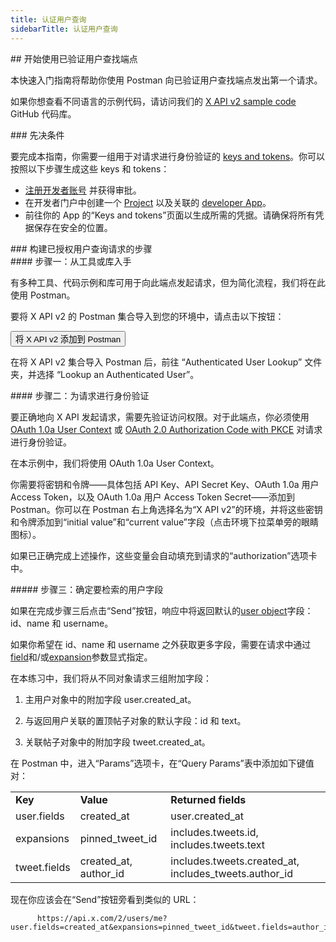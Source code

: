 ```yaml
---
title: 认证用户查询
sidebarTitle: 认证用户查询
---
```



<div id="getting-started-with-the-authenticated-user-lookup-endpoint">
  ## 开始使用已验证用户查找端点
</div>

本快速入门指南将帮助你使用 Postman 向已验证用户查找端点发出第一个请求。

如果你想查看不同语言的示例代码，请访问我们的 [X API v2 sample code](https://github.com/xdevplatform/Twitter-API-v2-sample-code) GitHub 代码库。

<Note>
  ### 先决条件

  要完成本指南，你需要一组用于对请求进行身份验证的 [keys and tokens](/zh/resources/fundamentals/authentication)。你可以按照以下步骤生成这些 keys 和 tokens：

  - [注册开发者账号](https://developer.x.com/en/apply-for-access) 并获得审批。
  - 在开发者门户中创建一个 [Project](/zh/resources/fundamentals/projects) 以及关联的 [developer App](/zh/resources/fundamentals/developer-apps)。
  - 前往你的 App 的“Keys and tokens”页面以生成所需的凭据。请确保将所有凭据保存在安全的位置。
</Note>

<div id="steps-to-build-an-authenticated-user-lookup-request">
  ### 构建已授权用户查询请求的步骤
</div>

<div id="step-one-start-with-a-tool-or-library">
  #### 步骤一：从工具或库入手
</div>

有多种工具、代码示例和库可用于向此端点发起请求，但为简化流程，我们将在此使用 Postman。

要将 X API v2 的 Postman 集合导入到您的环境中，请点击以下按钮：

<Button href="https://app.getpostman.com/run-collection/9956214-784efcda-ed4c-4491-a4c0-a26470a67400">
  将 X API v2 添加到 Postman
</Button>

在将 X API v2 集合导入 Postman 后，前往 “Authenticated User Lookup” 文件夹，并选择 “Lookup an Authenticated User”。

<div id="step-two-authenticate-your-request">
  #### 步骤二：为请求进行身份验证
</div>

要正确地向 X API 发起请求，需要先验证访问权限。对于此端点，你必须使用 [OAuth 1.0a User Context](/zh/resources/fundamentals/authentication) 或 [OAuth 2.0 Authorization Code with PKCE](zh/resources/fundamentals/authentication#oauth-2-0-authorization-code-flow-with-pkce-2) 对请求进行身份验证。

在本示例中，我们将使用 OAuth 1.0a User Context。

你需要将密钥和令牌——具体包括 API Key、API Secret Key、OAuth 1.0a 用户 Access Token，以及 OAuth 1.0a 用户 Access Token Secret——添加到 Postman。你可以在 Postman 右上角选择名为“X API v2”的环境，并将这些密钥和令牌添加到“initial value”和“current value”字段（点击环境下拉菜单旁的眼睛图标）。

如果已正确完成上述操作，这些变量会自动填充到请求的“authorization”选项卡中。
 

<div id="step-three-determine-which-user-fields-you-want-to-retrieve">
  ##### 步骤三：确定要检索的用户字段
</div>

如果在完成步骤三后点击“Send”按钮，响应中将返回默认的[user object](/zh/x-api/fundamentals/data-dictionary#user)字段：id、name 和 username。

如果你希望在 id、name 和 username 之外获取更多字段，需要在请求中通过[field](/zh/x-api/fundamentals/fields)和/或[expansion](/zh/x-api/fundamentals/expansions)参数显式指定。

在本练习中，我们将从不同对象请求三组附加字段：

1. 主用户对象中的附加字段 user.created\_at。

2. 与返回用户关联的置顶帖子对象的默认字段：id 和 text。

3. 关联帖子对象中的附加字段 tweet.created\_at。

在 Postman 中，进入“Params”选项卡，在“Query Params”表中添加如下键值对：

|     |     |     |
| :--- | :--- | :--- |
| **Key** | **Value** | **Returned fields** |
| user.fields | created\_at | user.created\_at |
| expansions | pinned\_tweet\_id | includes.tweets.id,  <br />includes.tweets.text |
| tweet.fields | created\_at, author\_id | includes.tweets.created\_at, includes\_tweets.author\_id |

现在你应该会在“Send”按钮旁看到类似的 URL：

```
      https://api.x.com/2/users/me?user.fields=created_at&expansions=pinned_tweet_id&tweet.fields=author_id,created_at
```